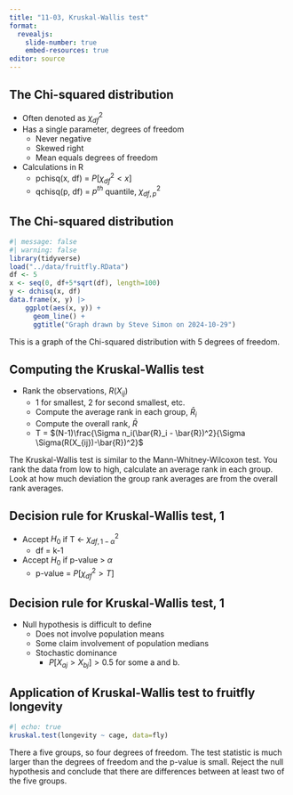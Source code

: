 ```yaml
---
title: "11-03, Kruskal-Wallis test"
format: 
  revealjs:
    slide-number: true
    embed-resources: true
editor: source
---
```


## The Chi-squared distribution

-   Often denoted as $\chi^2_{df}$
-   Has a single parameter, degrees of freedom
    -   Never negative
    -   Skewed right
    -   Mean equals degrees of freedom
-   Calculations in R
    -   pchisq(x, df) = $P[\chi^2_{df} < x]$
    -   qchisq(p, df) = $p^{th}$ quantile, $\chi^2_{df, p}$
    
## The Chi-squared distribution

```r
#| message: false
#| warning: false
library(tidyverse)
load("../data/fruitfly.RData")
df <- 5
x <- seq(0, df+5*sqrt(df), length=100)
y <- dchisq(x, df)
data.frame(x, y) |>
	ggplot(aes(x, y)) +
	  geom_line() +
	  ggtitle("Graph drawn by Steve Simon on 2024-10-29")
```

:::notes
This is a graph of the Chi-squared distribution with 5 degrees of freedom.
:::

## Computing the Kruskal-Wallis test

-   Rank the observations, $R(X_{ij})$
    -   1 for smallest, 2 for second smallest, etc.
    -   Compute the average rank in each group, $\bar{R}_i$
    -   Compute the overall rank, $\bar{R}$
    -   T = $(N-1)\frac{\Sigma n_i(\bar{R}_i - \bar{R})^2}{\Sigma \Sigma(R(X_{ij})-\bar{R})^2}$


:::notes
The Kruskal-Wallis test is similar to the Mann-Whitney-Wilcoxon test. You rank the data from low to high, calculate an average rank in each group. Look at how much deviation the group rank averages are from the overall rank averages.
:::
  
## Decision rule for Kruskal-Wallis test, 1

-   Accept $H_0$ if T <- $\chi^2_{df, 1-\alpha}$
    -   df = k-1
-   Accept $H_0$ if p-value > $\alpha$
    -   p-value = $P[\chi^2_{df} > T]$

## Decision rule for Kruskal-Wallis test, 1

-   Null hypothesis is difficult to define
    -   Does not involve population means
    -   Some claim involvement of population medians
    -   Stochastic dominance
        -   $P[X_{aj} > X_{bj}] > 0.5$ for some a and b.
        
## Application of Kruskal-Wallis test to fruitfly longevity

```r
#| echo: true
kruskal.test(longevity ~ cage, data=fly)
```

:::notes
There a five groups, so four degrees of freedom. The test statistic is much larger than the degrees of freedom and the p-value is small. Reject the null hypothesis and conclude that there are differences between at least two of the five groups.
:::

